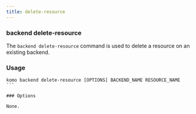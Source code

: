 ```yaml
---
title: delete-resource
---
```


### backend delete-resource

The `backend delete-resource` command is used to delete a resource on an existing backend.

### Usage

````
komo backend delete-resource [OPTIONS] BACKEND_NAME RESOURCE_NAME
```

### Options

None.
````
